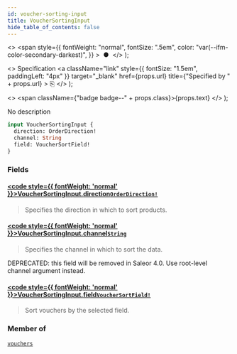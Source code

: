 ```yaml
---
id: voucher-sorting-input
title: VoucherSortingInput
hide_table_of_contents: false
---
```


  <>
    <span
      style={{
        fontWeight: "normal",
        fontSize: ".5em",
        color: "var(--ifm-color-secondary-darkest)",
      }}
    >
      &nbsp;●&nbsp;
    </span>
  </>
);

  <>
    Specification
    <a
      className="link"
      style={{ fontSize: "1.5em", paddingLeft: "4px" }}
      target="\_blank"
      href={props.url}
      title={"Specified by " + props.url}
    >
      ⎘
    </a>
  </>
);

  <>
    <span className={"badge badge--" + props.class}>{props.text}</span>
  </>
);

No description

```graphql
input VoucherSortingInput {
  direction: OrderDirection!
  channel: String
  field: VoucherSortField!
}
```

### Fields

#### [<code style={{ fontWeight: 'normal' }}>VoucherSortingInput.<b>direction</b></code>](#)<Bullet />[`OrderDirection!`](../../../api-reference/miscellaneous/enums/order-direction) <Badge class="secondary" text="non-null"/> <Badge class="secondary" text="enum"/>

> Specifies the direction in which to sort products.

#### [<code style={{ fontWeight: 'normal' }}>VoucherSortingInput.<b>channel</b></code>](#)<Bullet />[`String`](../../../api-reference/miscellaneous/scalars/string) <Badge class="secondary" text="scalar"/>

> Specifies the channel in which to sort the data.

DEPRECATED: this field will be removed in Saleor 4.0. Use root-level channel argument instead.

>

#### [<code style={{ fontWeight: 'normal' }}>VoucherSortingInput.<b>field</b></code>](#)<Bullet />[`VoucherSortField!`](../../../api-reference/miscellaneous/enums/voucher-sort-field) <Badge class="secondary" text="non-null"/> <Badge class="secondary" text="enum"/>

> Sort vouchers by the selected field.

### Member of

[`vouchers`](../../../api-reference/discounts/queries/vouchers) <Badge class="secondary" text="query"/>
